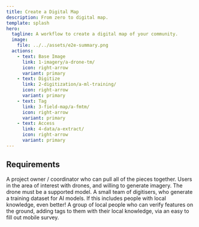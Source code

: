 ```yaml
---
title: Create a Digital Map
description: From zero to digital map.
template: splash
hero:
  tagline: A workflow to create a digital map of your community.
  image:
    file: ../../assets/e2e-summary.png
  actions:
    - text: Base Image
      link: 1-imagery/a-drone-tm/
      icon: right-arrow
      variant: primary
    - text: Digitize
      link: 2-digitization/a-ml-training/
      icon: right-arrow
      variant: primary
    - text: Tag
      link: 3-field-map/a-fmtm/
      icon: right-arrow
      variant: primary
    - text: Access
      link: 4-data/a-extract/
      icon: right-arrow
      variant: primary
---
```



## Requirements

<CardGrid stagger>
  <Card title="Coordinator" icon="laptop">
    A project owner / coordinator who can pull all of the pieces together.
  </Card>
  <Card title="Drone Operators" icon="rocket">
    Users in the area of interest with drones, and willing to generate imagery. The drone must be a supported model.
  </Card>
  <Card title="Remote Mappers" icon="magnifier">
    A small team of digitisers, who generate a training dataset for AI models. If this includes people with local
    knowledge, even better!
  </Card>
  <Card title="Field Mappers" icon="farcaster">
    A group of local people who can verify features on the ground, adding tags to them with their local knowledge, via
    an easy to fill out mobile survey.
  </Card>
</CardGrid>

